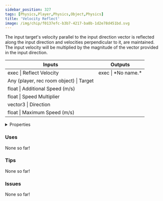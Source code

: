 ```yaml
---
sidebar_position: 327
tags: [Physics,Player,Physics,Object,Physics]
title: 'Velocity Reflect'
image: /img/chip/f0137efc-b3b7-4217-ba8b-1d2e78d451bd.svg
---
```


The input target's velocity parallel to the input direction vector is reflected along the input direction and velocities perpendicular to it, are maintained. The input velocity will be multiplied by the magnitude of the vector provided in the input direction.



<IChip uuid="f0137efc-b3b7-4217-ba8b-1d2e78d451bd"/>

<table><thead><tr><th>Inputs</th><th>Outputs</th></tr></thead><tbody><tr><td>exec | Reflect Velocity</td><td>exec | *No name.*</td></tr><tr><td>Any (player, rec room object) | Target</td><td /></tr><tr><td>float | Additional Speed (m/s)</td><td /></tr><tr><td>float | Speed Multiplier</td><td /></tr><tr><td>vector3 | Direction</td><td /></tr><tr><td>float | Maximum Speed (m/s)</td><td /></tr></tbody></table>

<details>
  <summary>Properties</summary>
  <div>
    <div>
    <table>
      <tbody>
        <tr>
          <td>Is beta required?</td>
          <td>No</td>
        </tr>
        <tr>
          <td>Is chip a trolling risk?</td>
          <td>No</td>
        </tr>
        <tr>
          <td>Is chip a role assignment risk?</td>
          <td>No</td>
        </tr>
        <tr>
          <td>Chip UUID</td>
          <td>f0137efc-b3b7-4217-ba8b-1d2e78d451bd</td>
        </tr>
        <tr>
          <td>Room availability</td>
          <td>Available everywhere</td>
        </tr>
      </tbody>
    </table>
    </div>
  </div>
</details>

### Uses

None so far!

### Tips

None so far!

### Issues

None so far!